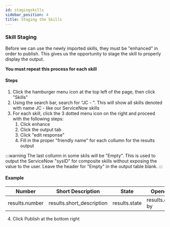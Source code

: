 ```yaml
---
id: stagingskills
sidebar_position: 4
title: Staging the Skills
---
```

### Skill Staging
Before we can use the newly imported skills, they must be "enhanced" in order to publish. This gives us the opportunity to stage the skill to properly display the output.

<strong>You must repeat this process for each skill</strong>

#### Steps
1. Click the hamburger menu icon at the top left of the page, then click "Skills"
2. Using the search bar, search for "JC - ". This will show all skills denoted with name JC - like our ServiceNow skills
3. For each skill, click the 3 dotted menu icon on the right and proceed with the following steps:
    1. Click enhance
    2. Click the output tab
    3. Click "edit response"
    4. Fill in the proper "friendly name" for each collumn for the results output

:::warning
The last collumn in some skils will be "Empty". This is used to output the ServiceNow "sysID" for composite skills without exposing the value to the user. Leave the header for "Empty" in the output table blank.
:::

#### Example

| Number | Short Description | State | Opened By | Urgency | Assigned to | Assignment Group | Opened at | |
|---|---|---|---|---|---|---|---|---|
| results.number | results.short_description | results.state | results.opened by | results.urgency | result.assigned_to |	result.assignment_group |	result.opened_at | "Empty" |

4. Click Publish at the bottom right